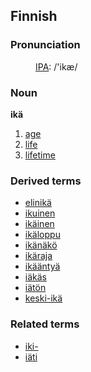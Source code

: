 ==Finnish==

===Pronunciation===
:[[Pronunciation guide|IPA]]: /'ikæ/

===Noun===
'''ikä'''
#[[age]]
#[[life]]
#[[lifetime]]

===Derived terms===
*[[elinikä]]
*[[ikuinen]]
*[[ikäinen]]
*[[ikäloppu]]
*[[ikänäkö]]
*[[ikäraja]]
*[[ikääntyä]]
*[[iäkäs]]
*[[iätön]]
*[[keski-ikä]]

===Related terms===
*[[iki-]]
*[[iäti]]